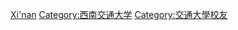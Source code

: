 {{Catnav|頁面分類|人物|校友|大學校友|中國大學校友|中華人民共和國大學校友}}

[[Category:四川高校校友|Xi'nan]]
[[Category:西南交通大学|Category:西南交通大学]]
[[Category:交通大學校友|Category:交通大學校友]]